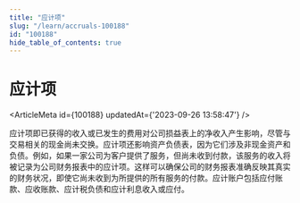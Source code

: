 ```yaml
---
title: "应计项"
slug: "/learn/accruals-100188"
id: "100188"
hide_table_of_contents: true
---
```



# 应计项

<ArticleMeta id={100188} updatedAt={'2023-09-26 13:58:47'} />
<div className='border-solid border-b border-t-0 my-4 border-[var(--ifm-color-gray-300)]' />

应计项即已获得的收入或已发生的费用对公司损益表上的净收入产生影响，尽管与交易相关的现金尚未交换。应计项还影响资产负债表，因为它们涉及非现金资产和负债。例如，如果一家公司为客户提供了服务，但尚未收到付款，该服务的收入将被记录为公司财务报表中的应计项。这样可以确保公司的财务报表准确反映其真实的财务状况，即使它尚未收到为所提供的所有服务的付款。应计账户包括应付账款、应收账款、应计税负债和应计利息收入或应付。
